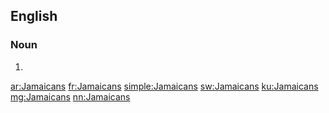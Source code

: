 ==English==

===Noun===
{{head|en|plural}}

# {{plural of|Jamaican|lang=en}}

[[ar:Jamaicans]]
[[fr:Jamaicans]]
[[simple:Jamaicans]] 
[[sw:Jamaicans]]
[[ku:Jamaicans]]
[[mg:Jamaicans]]
[[nn:Jamaicans]]